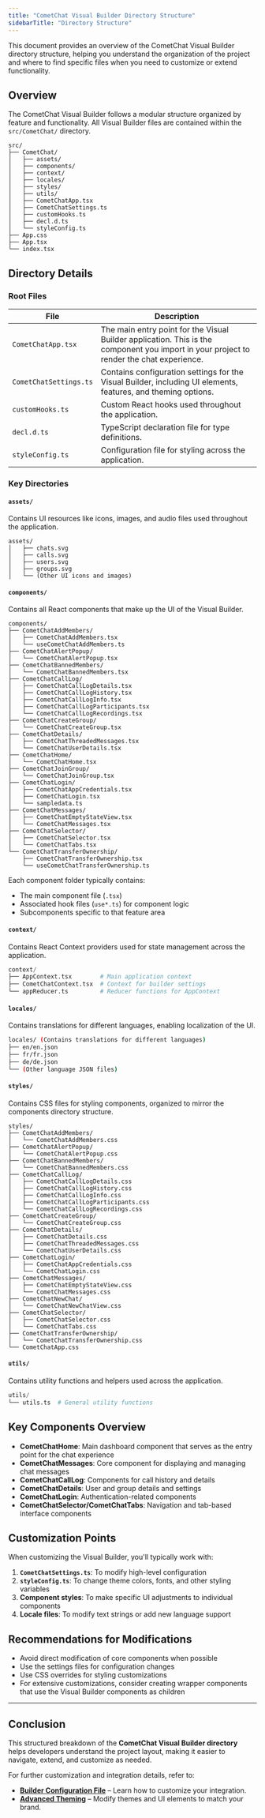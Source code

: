 ```yaml
---
title: "CometChat Visual Builder Directory Structure"
sidebarTitle: "Directory Structure"
---
```


This document provides an overview of the CometChat Visual Builder directory structure, helping you understand the organization of the project and where to find specific files when you need to customize or extend functionality.

## Overview

The CometChat Visual Builder follows a modular structure organized by feature and functionality. All Visual Builder files are contained within the `src/CometChat/` directory.

```
src/
├── CometChat/
│   ├── assets/
│   ├── components/
│   ├── context/
│   ├── locales/
│   ├── styles/
│   ├── utils/
│   ├── CometChatApp.tsx
│   ├── CometChatSettings.ts
│   ├── customHooks.ts
│   ├── decl.d.ts
│   └── styleConfig.ts
├── App.css
├── App.tsx
└── index.tsx
```

## Directory Details

### Root Files

| File                   | Description                                                                                                                              |
| ---------------------- | ---------------------------------------------------------------------------------------------------------------------------------------- |
| `CometChatApp.tsx`     | The main entry point for the Visual Builder application. This is the component you import in your project to render the chat experience. |
| `CometChatSettings.ts` | Contains configuration settings for the Visual Builder, including UI elements, features, and theming options.                            |
| `customHooks.ts`       | Custom React hooks used throughout the application.                                                                                      |
| `decl.d.ts`            | TypeScript declaration file for type definitions.                                                                                        |
| `styleConfig.ts`       | Configuration file for styling across the application.                                                                                   |

### Key Directories

#### `assets/`

Contains UI resources like icons, images, and audio files used throughout the application.

```
assets/
│   ├── chats.svg
│   ├── calls.svg
│   ├── users.svg
│   ├── groups.svg
│   └── (Other UI icons and images)
```

#### `components/`

Contains all React components that make up the UI of the Visual Builder.

```
components/
├── CometChatAddMembers/
│   ├── CometChatAddMembers.tsx
│   └── useCometChatAddMembers.ts
├── CometChatAlertPopup/
│   └── CometChatAlertPopup.tsx
├── CometChatBannedMembers/
│   └── CometChatBannedMembers.tsx
├── CometChatCallLog/
│   ├── CometChatCallLogDetails.tsx
│   ├── CometChatCallLogHistory.tsx
│   ├── CometChatCallLogInfo.tsx
│   ├── CometChatCallLogParticipants.tsx
│   └── CometChatCallLogRecordings.tsx
├── CometChatCreateGroup/
│   └── CometChatCreateGroup.tsx
├── CometChatDetails/
│   ├── CometChatThreadedMessages.tsx
│   └── CometChatUserDetails.tsx
├── CometChatHome/
│   └── CometChatHome.tsx
├── CometChatJoinGroup/
│   └── CometChatJoinGroup.tsx
├── CometChatLogin/
│   ├── CometChatAppCredentials.tsx
│   ├── CometChatLogin.tsx
│   └── sampledata.ts
├── CometChatMessages/
│   ├── CometChatEmptyStateView.tsx
│   └── CometChatMessages.tsx
├── CometChatSelector/
│   ├── CometChatSelector.tsx
│   └── CometChatTabs.tsx
└── CometChatTransferOwnership/
    ├── CometChatTransferOwnership.tsx
    └── useCometChatTransferOwnership.ts
```

Each component folder typically contains:

* The main component file (`.tsx`)
* Associated hook files (`use*.ts`) for component logic
* Subcomponents specific to that feature area

#### `context/`

Contains React Context providers used for state management across the application.

```python
context/
├── AppContext.tsx        # Main application context
├── CometChatContext.tsx  # Context for builder settings
└── appReducer.ts         # Reducer functions for AppContext
```

#### `locales/`

Contains translations for different languages, enabling localization of the UI.

```bash
locales/ (Contains translations for different languages)
├── en/en.json
├── fr/fr.json
├── de/de.json
└── (Other language JSON files)
```

#### `styles/`

Contains CSS files for styling components, organized to mirror the components directory structure.

```
styles/
├── CometChatAddMembers/
│   └── CometChatAddMembers.css
├── CometChatAlertPopup/
│   └── CometChatAlertPopup.css
├── CometChatBannedMembers/
│   └── CometChatBannedMembers.css
├── CometChatCallLog/
│   ├── CometChatCallLogDetails.css
│   ├── CometChatCallLogHistory.css
│   ├── CometChatCallLogInfo.css
│   ├── CometChatCallLogParticipants.css
│   └── CometChatCallLogRecordings.css
├── CometChatCreateGroup/
│   └── CometChatCreateGroup.css
├── CometChatDetails/
│   ├── CometChatDetails.css
│   ├── CometChatThreadedMessages.css
│   └── CometChatUserDetails.css
├── CometChatLogin/
│   ├── CometChatAppCredentials.css
│   └── CometChatLogin.css
├── CometChatMessages/
│   ├── CometChatEmptyStateView.css
│   └── CometChatMessages.css
├── CometChatNewChat/
│   └── CometChatNewChatView.css
├── CometChatSelector/
│   ├── CometChatSelector.css
│   └── CometChatTabs.css
├── CometChatTransferOwnership/
│   └── CometChatTransferOwnership.css
└── CometChatApp.css
```

#### `utils/`

Contains utility functions and helpers used across the application.

```python
utils/
└── utils.ts  # General utility functions
```

## Key Components Overview

* **CometChatHome**: Main dashboard component that serves as the entry point for the chat experience
* **CometChatMessages**: Core component for displaying and managing chat messages
* **CometChatCallLog**: Components for call history and details
* **CometChatDetails**: User and group details and settings
* **CometChatLogin**: Authentication-related components
* **CometChatSelector/CometChatTabs**: Navigation and tab-based interface components

## Customization Points

When customizing the Visual Builder, you'll typically work with:

1. **`CometChatSettings.ts`**: To modify high-level configuration
2. **`styleConfig.ts`**: To change theme colors, fonts, and other styling variables
3. **Component styles**: To make specific UI adjustments to individual components
4. **Locale files**: To modify text strings or add new language support

## Recommendations for Modifications

* Avoid direct modification of core components when possible
* Use the settings files for configuration changes
* Use CSS overrides for styling customizations
* For extensive customizations, consider creating wrapper components that use the Visual Builder components as children

***

## **Conclusion**

This structured breakdown of the **CometChat Visual Builder directory** helps developers understand the project layout, making it easier to navigate, extend, and customize as needed.

For further customization and integration details, refer to:

* **[Builder Configuration File](/docs/ui-kit/react/builder-settings)** – Learn how to customize your integration.
* **[Advanced Theming](/docs/ui-kit/react/theme)** – Modify themes and UI elements to match your brand.
